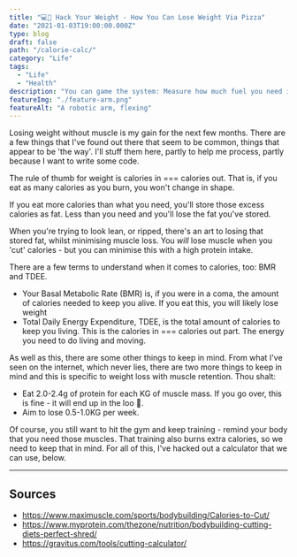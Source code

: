 ```yaml
---
title: "💻🍕 Hack Your Weight - How You Can Lose Weight Via Pizza"
date: "2021-01-03T19:00:00.000Z"
type: blog
draft: false 
path: "/calorie-calc/"
category: "Life"
tags:
  - "Life"
  - "Health"
description: "You can game the system: Measure how much fuel you need in a day and stick to that."
featureImg: "./feature-arm.png"
featureAlt: "A robotic arm, flexing"
---
```



Losing weight without muscle is my gain for the next few months. There are a few things that I've found out there that seem to be common, things that appear to be 'the way'. I'll stuff them here, partly to help me process, partly because I want to write some code.

The rule of thumb for weight is calories in === calories out. That is, if you eat as many calories as you burn, you won't change in shape.

If you eat more calories than what you need, you'll store those excess calories as fat. Less than you need and you'll lose the fat you've stored.

When you're trying to look lean, or ripped, there's an art to losing that stored fat, whilst minimising muscle loss. You *will* lose muscle when you 'cut' calories - but you can minimise this with a high protein intake.

There are a few terms to understand when it comes to calories, too: BMR and TDEE.
* Your Basal Metabolic Rate (BMR) is, if you were in a coma, the amount of calories needed to keep you alive. If you eat this, you will likely lose weight
* Total Daily Energy Expenditure, TDEE, is the total amount of calories to keep you living. This is the calories in === calories out part. The energy you need to do living and moving.

As well as this, there are some other things to keep in mind. From what I've seen on the internet, which never lies, there are two more things to keep in mind and this is specific to weight loss with muscle retention. Thou shalt:
* Eat 2.0-2.4g of protein for each KG of muscle mass. If you go over, this is fine - it will end up in the loo 💩.
* Aim to lose 0.5-1.0KG per week.

Of course, you still want to hit the gym and keep training - remind your body that you need those muscles. That training also burns extra calories, so we need to keep that in mind. For all of this, I've hacked out a calculator that we can use, below.

<Calculator />

---

## Sources
* https://www.maximuscle.com/sports/bodybuilding/Calories-to-Cut/
* https://www.myprotein.com/thezone/nutrition/bodybuilding-cutting-diets-perfect-shred/
* https://gravitus.com/tools/cutting-calculator/
